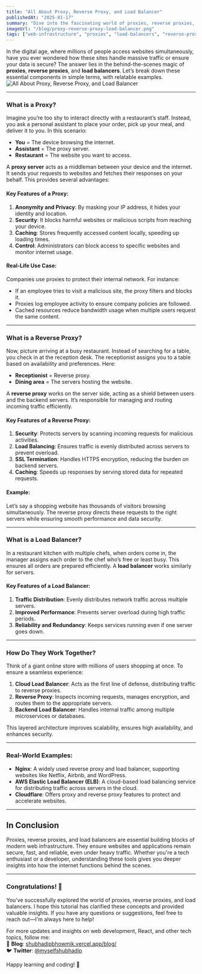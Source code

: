 ```yaml
---
title: "All About Proxy, Reverse Proxy, and Load Balancer"
publishedAt: "2025-01-17"
summary: "Dive into the fascinating world of proxies, reverse proxies, and load balancers. Learn how these essential tools power modern websites, ensuring security, scalability, and seamless user experiences."
imageUrl: "/blog/proxy-reverse-proxy-load-balancer.png"
tags: ["web-infrastructure", "proxies", "load-balancers", "reverse-proxy"]
---
```


In the digital age, where millions of people access websites simultaneously, have you ever wondered how these sites handle massive traffic or ensure your data is secure? The answer lies in the behind-the-scenes magic of **proxies**, **reverse proxies**, and **load balancers**. Let’s break down these essential components in simple terms, with relatable examples.
![All About Proxy, Reverse Proxy, and Load Balancer](/blog/proxy-reverse-proxy-load-balancer.png "Learn about proxies, reverse proxies, and load balancers in this comprehensive guide")

---

### **What is a Proxy?**

Imagine you’re too shy to interact directly with a restaurant’s staff. Instead, you ask a personal assistant to place your order, pick up your meal, and deliver it to you. In this scenario:

- **You** = The device browsing the internet.
- **Assistant** = The proxy server.
- **Restaurant** = The website you want to access.

A **proxy server** acts as a middleman between your device and the internet. It sends your requests to websites and fetches their responses on your behalf. This provides several advantages:

#### Key Features of a Proxy:

1. **Anonymity and Privacy**: By masking your IP address, it hides your identity and location.
2. **Security**: It blocks harmful websites or malicious scripts from reaching your device.
3. **Caching**: Stores frequently accessed content locally, speeding up loading times.
4. **Control**: Administrators can block access to specific websites and monitor internet usage.

#### Real-Life Use Case:

Companies use proxies to protect their internal network. For instance:

- If an employee tries to visit a malicious site, the proxy filters and blocks it.
- Proxies log employee activity to ensure company policies are followed.
- Cached resources reduce bandwidth usage when multiple users request the same content.

---

### **What is a Reverse Proxy?**

Now, picture arriving at a busy restaurant. Instead of searching for a table, you check in at the reception desk. The receptionist assigns you to a table based on availability and preferences. Here:

- **Receptionist** = Reverse proxy.
- **Dining area** = The servers hosting the website.

A **reverse proxy** works on the server side, acting as a shield between users and the backend servers. It’s responsible for managing and routing incoming traffic efficiently.

#### Key Features of a Reverse Proxy:

1. **Security**: Protects servers by scanning incoming requests for malicious activities.
2. **Load Balancing**: Ensures traffic is evenly distributed across servers to prevent overload.
3. **SSL Termination**: Handles HTTPS encryption, reducing the burden on backend servers.
4. **Caching**: Speeds up responses by serving stored data for repeated requests.

#### Example:

Let’s say a shopping website has thousands of visitors browsing simultaneously. The reverse proxy directs these requests to the right servers while ensuring smooth performance and data security.

---

### **What is a Load Balancer?**

In a restaurant kitchen with multiple chefs, when orders come in, the manager assigns each order to the chef who’s free or least busy. This ensures all orders are prepared efficiently. A **load balancer** works similarly for servers.

#### Key Features of a Load Balancer:

1. **Traffic Distribution**: Evenly distributes network traffic across multiple servers.
2. **Improved Performance**: Prevents server overload during high traffic periods.
3. **Reliability and Redundancy**: Keeps services running even if one server goes down.

---

### **How Do They Work Together?**

Think of a giant online store with millions of users shopping at once. To ensure a seamless experience:

1. **Cloud Load Balancer**: Acts as the first line of defense, distributing traffic to reverse proxies.
2. **Reverse Proxy**: Inspects incoming requests, manages encryption, and routes them to the appropriate servers.
3. **Backend Load Balancer**: Handles internal traffic among multiple microservices or databases.

This layered architecture improves scalability, ensures high availability, and enhances security.

---

### **Real-World Examples:**

- **Nginx**: A widely used reverse proxy and load balancer, supporting websites like Netflix, Airbnb, and WordPress.
- **AWS Elastic Load Balancer (ELB)**: A cloud-based load balancing service for distributing traffic across servers in the cloud.
- **Cloudflare**: Offers proxy and reverse proxy features to protect and accelerate websites.

---

## In Conclusion

Proxies, reverse proxies, and load balancers are essential building blocks of modern web infrastructure. They ensure websites and applications remain secure, fast, and reliable, even under heavy traffic. Whether you're a tech enthusiast or a developer, understanding these tools gives you deeper insights into how the internet functions behind the scenes.

---

### Congratulations! 🎉

You’ve successfully explored the world of proxies, reverse proxies, and load balancers. I hope this tutorial has clarified these concepts and provided valuable insights. If you have any questions or suggestions, feel free to reach out—I'm always here to help!

For more updates and insights on web development, React, and other tech topics, follow me:  
📘 **Blog**: [shubhadipbhowmik.vercel.app/blog/](https://shubhadipbhowmik.vercel.app/blog/)  
🐦 **Twitter**: [@myselfshubhadip](https://x.com/myselfshubhadip)

Happy learning and coding! 🚀
